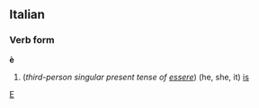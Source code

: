 ==Italian==
===Verb form===
'''è'''

#(''third-person singular present tense of [[essere]]'') (he, she, it) [[is]]
[[Category:Latin letters|E]]